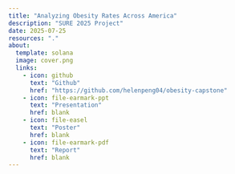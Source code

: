 ```yaml
---
title: "Analyzing Obesity Rates Across America"
description: "SURE 2025 Project"
date: 2025-07-25
resources: "."
about: 
  template: solana
  image: cover.png
  links:
    - icon: github
      text: "Github"
      href: "https://github.com/helenpeng04/obesity-capstone"
    - icon: file-earmark-ppt
      text: "Presentation"
      href: blank
    - icon: file-easel
      text: "Poster"
      href: blank
    - icon: file-earmark-pdf
      text: "Report"
      href: blank
---
```

